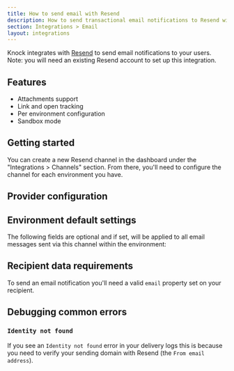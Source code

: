 ```yaml
---
title: How to send email with Resend
description: How to send transactional email notifications to Resend with Knock.
section: Integrations > Email
layout: integrations
---
```



Knock integrates with [Resend](https://resend.com/) to send email notifications to your users. Note: you will need an existing Resend account to set up this integration.

## Features

- Attachments support
- Link and open tracking
- Per environment configuration
- Sandbox mode

## Getting started

You can create a new Resend channel in the dashboard under the "Integrations > Channels" section. From there, you'll need to configure the channel for each environment you have.

## Provider configuration

<Attributes>
  <Attribute
    name="API key"
    type="string*"
    description="The API key for your Resend account, available from your Resend dashboard"
  />
  <Attribute
    name="From email address"
    type="string | liquid*"
    description="The sender email address (can use Liquid tags)"
  />
  <Attribute
    name="From name"
    type="string | liquid"
    description="The sender name (can use Liquid tags)"
  />
</Attributes>

## Environment default settings

The following fields are optional and if set, will be applied to all email messages sent via this channel within the environment:

<Attributes>
  <Attribute
    name="Reply-to address"
    type="string | liquid"
    description="The reply-to email address (can use Liquid tags)"
  />
  <Attribute
    name="CC address"
    type="string | liquid"
    description="The cc email address (can use Liquid tags)"
  />
  <Attribute
    name="BCC address"
    type="string | liquid"
    description="The bcc email address (can use Liquid tags)"
  />
</Attributes>

## Recipient data requirements

To send an email notification you'll need a valid `email` property set on your recipient.

## Debugging common errors

### `Identity not found`

If you see an `Identity not found` error in your delivery logs this is because you need to verify your sending domain with Resend (the `From email address`).
